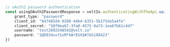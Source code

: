 ```typescript index.ts
// oAuth2 password authentication
const usingOAuth2PasswordResponse = voltIo.authenticatingWithTheApi.usingOAuth2Password({
    grant_type: "password"
    client_id: "847485d4-9208-44b4-b351-5b175da5a4fe"
    client_secret: "58f0ea67-3fa0-4575-9a73-1ea6fb61c4df"
    username: "test2892548542@volt.io"
    password: "1@D834uvtSzM*kW!EGX$#7&%188423"
})
```